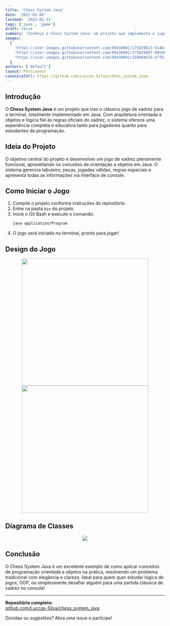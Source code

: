 ```yaml
---
title: 'Chess System Java'
date: '2022-03-06'
lastmod: '2022-02-21'
tags: ['java', 'game']
draft: false
summary: 'Conheça o Chess System Java: um projeto que implementa o jogo de xadrez completo com Java, arquitetura orientada a objetos, interface de console e lógica de movimentação fiel às regras do xadrez clássico.'
images:
  [
    'https://user-images.githubusercontent.com/89430801/175829813-614bafdc-cdf0-45c7-807f-87425068a512.png',
    'https://user-images.githubusercontent.com/89430801/175829807-082464d2-6c02-4d07-b50d-75ceeb5f4758.png',
    'https://user-images.githubusercontent.com/89430801/156904625-67fb1526-2b85-4be5-8f44-c684127d5cdc.png',
  ]
authors: ['default']
layout: PostLayout
canonicalUrl: https://github.com/Luccas-Silva/chess_system_java
---
```


## Introdução

O **Chess System Java** é um projeto que traz o clássico jogo de xadrez para o terminal, totalmente implementado em Java. Com arquitetura orientada a objetos e lógica fiel às regras oficiais do xadrez, o sistema oferece uma experiência completa e educativa tanto para jogadores quanto para estudantes de programação.

<TOCInline toc={props.toc} exclude="Introdução" />

## Ideia do Projeto

O objetivo central do projeto é desenvolver um jogo de xadrez plenamente funcional, aproveitando os conceitos de orientação a objetos em Java. O sistema gerencia tabuleiro, peças, jogadas válidas, regras especiais e apresenta todas as informações via interface de console.

## Como Iniciar o Jogo

1. Compile o projeto conforme instruções do repositório.
2. Entre na pasta `bin` do projeto.
3. Inicie o Git Bash e execute o comando:
   ```bash
   java application/Program
   ```
4. O jogo será iniciado no terminal, pronto para jogar!

## Design do Jogo

<div align="center">
  <img
    height="400em"
    src="https://user-images.githubusercontent.com/89430801/175829813-614bafdc-cdf0-45c7-807f-87425068a512.png"
  />
  <img
    height="400em"
    src="https://user-images.githubusercontent.com/89430801/175829807-082464d2-6c02-4d07-b50d-75ceeb5f4758.png"
  />
</div>

## Diagrama de Classes

<div align="center">
  <img src="https://user-images.githubusercontent.com/89430801/156904625-67fb1526-2b85-4be5-8f44-c684127d5cdc.png" />
</div>

## Conclusão

O Chess System Java é um excelente exemplo de como aplicar conceitos de programação orientada a objetos na prática, resolvendo um problema tradicional com elegância e clareza. Ideal para quem quer estudar lógica de jogos, OOP, ou simplesmente desafiar alguém para uma partida clássica de xadrez no console!

---

**Repositório completo:**  
[github.com/Luccas-Silva/chess_system_java](https://github.com/Luccas-Silva/chess_system_java)

Dúvidas ou sugestões? Abra uma issue e participe!
